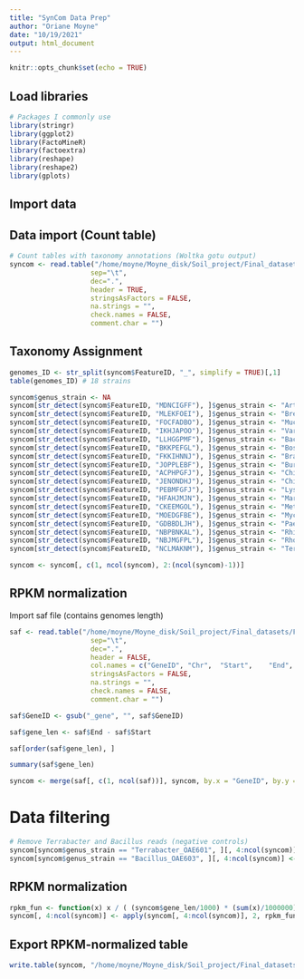 ```yaml
---
title: "SynCom Data Prep"
author: "Oriane Moyne"
date: "10/19/2021"
output: html_document
---
```


```r
knitr::opts_chunk$set(echo = TRUE)
```

## Load libraries

```r
# Packages I commonly use
library(stringr)
library(ggplot2)
library(FactoMineR)
library(factoextra)
library(reshape)
library(reshape2)
library(gplots)
```

## Import data

## Data import (Count table)

```r
# Count tables with taxonomy annotations (Woltka gotu output)
syncom <- read.table("/home/moyne/Moyne_disk/Soil_project/Final_datasets/PREBIOTICS_EXP/Prebiotics_SynCom_metaG_count_table.tsv", 
                    sep="\t", 
                    dec=".", 
                    header = TRUE, 
                    stringsAsFactors = FALSE, 
                    na.strings = "", 
                    check.names = FALSE, 
                    comment.char = "")
```

## Taxonomy Assignment

```r
genomes_ID <- str_split(syncom$FeatureID, "_", simplify = TRUE)[,1]
table(genomes_ID) # 18 strains

syncom$genus_strain <- NA
syncom[str_detect(syncom$FeatureID, "MDNCIGFF"), ]$genus_strain <- "Arthrobacter_OAP107"
syncom[str_detect(syncom$FeatureID, "MLEKFOEI"), ]$genus_strain <- "Brevibacillus_OAP136"
syncom[str_detect(syncom$FeatureID, "FOCFADBO"), ]$genus_strain <- "Mucilaginibacter_OAE612"
syncom[str_detect(syncom$FeatureID, "IKHJAPOO"), ]$genus_strain <- "Variovorax_OAS795"
syncom[str_detect(syncom$FeatureID, "LLHGGPMF"), ]$genus_strain <- "Bacillus_OAE603"
syncom[str_detect(syncom$FeatureID, "BKKPEFGL"), ]$genus_strain <- "Bosea_OAE506"
syncom[str_detect(syncom$FeatureID, "FKKIHNNJ"), ]$genus_strain <- "Bradyrhizobium_OAE829"
syncom[str_detect(syncom$FeatureID, "JOPPLEBF"), ]$genus_strain <- "Burkholderia_OAS925"
syncom[str_detect(syncom$FeatureID, "ACPHPGFJ"), ]$genus_strain <- "Chitinophaga_OAE865"
syncom[str_detect(syncom$FeatureID, "JENONDHJ"), ]$genus_strain <- "Chitinophagaceae_OAS944"
syncom[str_detect(syncom$FeatureID, "PEBMFGFJ"), ]$genus_strain <- "Lysobacter_OAE881"
syncom[str_detect(syncom$FeatureID, "HFAHJMJN"), ]$genus_strain <- "Marmoricola_OAE513"
syncom[str_detect(syncom$FeatureID, "CKEEMGOL"), ]$genus_strain <- "Methylobacterium_OAE515"  # OAE515 ?
syncom[str_detect(syncom$FeatureID, "MOEDGFBE"), ]$genus_strain <- "Mycobacterium_OAE908"
syncom[str_detect(syncom$FeatureID, "GDBBDLJH"), ]$genus_strain <- "Paenibacillus_OAE614"
syncom[str_detect(syncom$FeatureID, "NBPBNKAL"), ]$genus_strain <- "Rhizobium_OAE497"
syncom[str_detect(syncom$FeatureID, "NBJMGFPL"), ]$genus_strain <- "Rhodococcus_OAS809"
syncom[str_detect(syncom$FeatureID, "NCLMAKNM"), ]$genus_strain <- "Terrabacter_OAE601"

syncom <- syncom[, c(1, ncol(syncom), 2:(ncol(syncom)-1))]
```

## RPKM normalization

Import saf file (contains genomes length)

```r
saf <- read.table("/home/moyne/Moyne_disk/Soil_project/Final_datasets/Final_18_strains_with_strainN.saf", 
                    sep="\t", 
                    dec=".", 
                    header = FALSE, 
                    col.names = c("GeneID",	"Chr", 	"Start",	"End",	"Strand"),
                    stringsAsFactors = FALSE, 
                    na.strings = "", 
                    check.names = FALSE, 
                    comment.char = "")

saf$GeneID <- gsub("_gene", "", saf$GeneID)

saf$gene_len <- saf$End - saf$Start

saf[order(saf$gene_len), ]

summary(saf$gene_len)
```

```r
syncom <- merge(saf[, c(1, ncol(saf))], syncom, by.x = "GeneID", by.y = "FeatureID")
```

# Data filtering

```r
# Remove Terrabacter and Bacillus reads (negative controls)
syncom[syncom$genus_strain == "Terrabacter_OAE601", ][, 4:ncol(syncom)] <- 0
syncom[syncom$genus_strain == "Bacillus_OAE603", ][, 4:ncol(syncom)] <- 0
```

## RPKM normalization

```r
rpkm_fun <- function(x) x / ( (syncom$gene_len/1000) * (sum(x)/1000000))
syncom[, 4:ncol(syncom)] <- apply(syncom[, 4:ncol(syncom)], 2, rpkm_fun)    
```

## Export RPKM-normalized table

```r
write.table(syncom, "/home/moyne/Moyne_disk/Soil_project/Final_datasets/PREBIOTICS_EXP/Prebiotics_Syncom_metaG_RPKM.tsv", sep = "\t", col.names = TRUE, row.names = FALSE)
```




